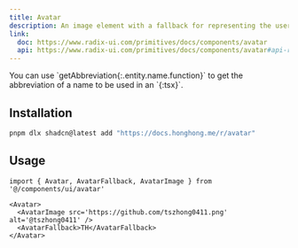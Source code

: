 ```yaml
---
title: Avatar
description: An image element with a fallback for representing the user.
link:
  doc: https://www.radix-ui.com/primitives/docs/components/avatar
  api: https://www.radix-ui.com/primitives/docs/components/avatar#api-reference
---
```


<ComponentPreview name='avatar/avatar' />

<Alert>
  You can use `getAbbreviation{:.entity.name.function}` to get the abbreviation of a name to be used in an `<AvatarFallback />{:tsx}`.
</Alert>

## Installation

```bash
pnpm dlx shadcn@latest add "https://docs.honghong.me/r/avatar"
```

## Usage

```tsx
import { Avatar, AvatarFallback, AvatarImage } from '@/components/ui/avatar'
```

```tsx
<Avatar>
  <AvatarImage src='https://github.com/tszhong0411.png' alt='@tszhong0411' />
  <AvatarFallback>TH</AvatarFallback>
</Avatar>
```
